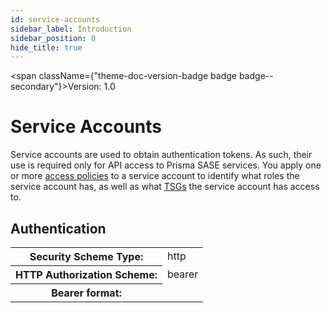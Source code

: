 ```yaml
---
id: service-accounts
sidebar_label: Introduction
sidebar_position: 0
hide_title: true
---
```



<span className={"theme-doc-version-badge badge badge--secondary"}>Version: 1.0</span>

# Service Accounts



Service accounts are used to obtain authentication tokens. As such, their use is required only
for API access to Prisma SASE services. You apply one or more [access policies](/sase/api/iam/access-policies)
to a service account to identify what roles the service account has, as well as what 
[TSGs](/sase/api/tenancy) 
the service account has access to.


<div style={{"marginBottom":"2rem"}}><h2 id={"authentication"} style={{"marginBottom":"1rem"}}>Authentication</h2><Tabs><TabItem label={"Bearer"} value={"Bearer"}><div><table><tbody><tr><th>Security Scheme Type:</th><td>http</td></tr><tr><th>HTTP Authorization Scheme:</th><td>bearer</td></tr><tr><th>Bearer format:</th><td></td></tr></tbody></table></div></TabItem></Tabs></div>
      